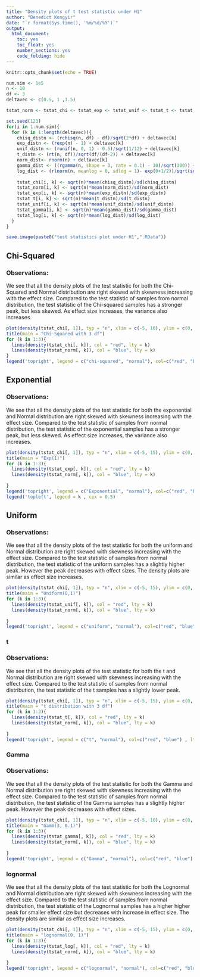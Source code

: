 ---
title: "Density plots of t test statistic under H1"
author: "Benedict Kongyir"
date: "`r format(Sys.time(), '%m/%d/%Y')`"
output: 
  html_document: 
    toc: yes
    toc_float: yes
    number_sections: yes
    code_folding: hide
---


```{r setup, include=FALSE}
knitr::opts_chunk$set(echo = TRUE)
```



```{r}
num.sim <- 1e5
n <- 10
df <- 3
deltavec <- c(0.5, 1 ,1.5)
```



```{r}
tstat_norm <- tstat_chi <- tstat_exp <- tstat_unif <- tstat_t <- tstat_gamma <- tstat_weibull <- tstat_log <- matrix(NA, nrow = num.sim, ncol = length(deltavec))
```


```{r}
set.seed(123)
for(i in 1:num.sim){
  for (k in 1:length(deltavec)){
    chisq_distn <- (rchisq(n, df) - df)/sqrt(2*df) + deltavec[k]
    exp_distn <- (rexp(n) - 1) + deltavec[k]
    unif_distn <- (runif(n, 0, 1) - 0.5)/sqrt(1/12) + deltavec[k]
    t_distn <- (rt(n, df))/sqrt(df/(df-2)) + deltavec[k]
    norm_dist<- rnorm(n) + deltavec[k]
    gamma_dist <- ((rgamma(n, shape = 3, rate = 0.1) - 30)/sqrt(300)) + deltavec[k]
    log_dist <- (rlnorm(n, meanlog = 0, sdlog = 1)- exp(0+1/2))/sqrt(sqrt((exp(1)-1)*exp(2*0 + 1))) + deltavec[k]
    
    tstat_chi[i, k] <- sqrt(n)*mean(chisq_distn)/sd(chisq_distn)
    tstat_norm[i, k] <- sqrt(n)*mean(norm_dist)/sd(norm_dist)
    tstat_exp[i, k] <- sqrt(n)*mean(exp_distn)/sd(exp_distn)
    tstat_t[i, k] <- sqrt(n)*mean(t_distn)/sd(t_distn)
    tstat_unif[i, k] <- sqrt(n)*mean(unif_distn)/sd(unif_distn)
    tstat_gamma[i, k] <- sqrt(n)*mean(gamma_dist)/sd(gamma_dist)
    tstat_log[i, k] <- sqrt(n)*mean(log_dist)/sd(log_dist)
  }
}

```

```{r}
save.image(paste0("test statistics plot under H1",".RData"))
```


## Chi-Squared

### Observations: 

We see that all the  density plots of the test statistic for both the Chi-Squared and Normal distribution are right skewed with skewness increasing with the effect size. Compared to the test statistic of samples from normal distribution, the test statistic of the Chi-squared samples has a stronger peak, but less skewed. As effect size increases, the variance also increases.
```{r}
plot(density(tstat_chi[, 1]), typ = "n", xlim = c(-5, 10), ylim = c(0, 0.6), main = " ", xlab = " ")
title(main = "Chi-Squared with 3 df")
for (k in 1:3){
  lines(density(tstat_chi[, k]), col = "red", lty = k)
  lines(density(tstat_norm[, k]), col = "blue", lty = k)
}
legend('topright', legend = c("chi-squared", "normal"), col=c("red", "blue") , lty =1 ,cex = 0.5)
```


## Exponential

### Observations:

We see that all the  density plots of the test statistic for both the exponential and Normal distribution are right skewed with skewness increasing with the effect size. Compared to the test statistic of samples from normal distribution, the test statistic of the exponential samples has a stronger peak, but less skewed. As effect size increases, the variance also increases.

```{r}
plot(density(tstat_chi[, 1]), typ = "n", xlim = c(-5, 15), ylim = c(0, 0.6), main = " ", xlab = " ")
title(main = "Exp(1)")
for (k in 1:3){
  lines(density(tstat_exp[, k]), col = "red", lty = k)
  lines(density(tstat_norm[, k]), col = "blue", lty = k)
  
}
legend('topright', legend = c("Exponential", "normal"), col=c("red", "blue") , lty =1 ,cex = 0.5)
legend('topleft', legend = k , cex = 0.5)
```

## Uniform

### Observations: 

We see that all the  density plots of the test statistic for both the uniform and Normal distribution are right skewed with skewness increasing with the effect size. Compared to the test statistic of samples from normal distribution, the test statistic of the uniform samples has a slightly higher peak. However the peak decreases with effect sizes. The density plots are similar as effect size increases.

```{r}
plot(density(tstat_chi[, 1]), typ = "n", xlim = c(-5, 15), ylim = c(0, 0.5), main = " ", xlab = " ")
title(main = "Uniform(0,1)")
for (k in 1:3){
  lines(density(tstat_unif[, k]), col = "red", lty = k)
  lines(density(tstat_norm[, k]), col = "blue", lty = k)
  
}
legend('topright', legend = c("uniform", "normal"), col=c("red", "blue") , lty =1 ,cex = 0.5)
```

### t 

### Observations: 

We see that all the  density plots of the test statistic for both the t and Normal distribution are right skewed with skewness increasing with the effect size. Compared to the test statistic of samples from normal distribution, the test statistic of the t samples has a slightly lower peak.
```{r}
plot(density(tstat_chi[, 1]), typ = "n", xlim = c(-5, 15), ylim = c(0, 0.5), main = " ", xlab = " ")
title(main = "t distribution with 3 df")
for (k in 1:3){
  lines(density(tstat_t[, k]), col = "red", lty = k)
  lines(density(tstat_norm[, k]), col = "blue", lty = k)
  
}
legend('topright', legend = c("t", "normal"), col=c("red", "blue") , lty =1 ,cex = 0.5)
```


### Gamma

### Observations: 

We see that all the  density plots of the test statistic for both the Gamma and Normal distribution are right skewed with skewness increasing with the effect size. Compared to the test statistic of samples from normal distribution, the test statistic of the Gamma samples has a slightly higher peak. However the peak decreases with effect sizes.
```{r}
plot(density(tstat_chi[, 1]), typ = "n", xlim = c(-5, 10), ylim = c(0, 0.5), main = " ", xlab = " ")
title(main = "Gamm(3, 0.1)")
for (k in 1:3){
  lines(density(tstat_gamma[, k]), col = "red", lty = k)
  lines(density(tstat_norm[, k]), col = "blue", lty = k)
  
}
legend('topright', legend = c("Gamma", "normal"), col=c("red", "blue") , lty =1 ,cex = 0.5)
```


### lognormal

We see that all the  density plots of the test statistic for both the Lognormal and Normal distribution are right skewed with skewness increasing with the effect size. Compared to the test statistic of samples from normal distribution, the test statistic of the Lognormal samples has a higher higher peak for smaller effect size but decreases with increase in effect size. The density plots are similar as effect size increases.
```{r}
plot(density(tstat_chi[, 1]), typ = "n", xlim = c(-5, 15), ylim = c(0, 0.7), main = " ", xlab = " ")
title(main = "lognormal(0, 1)")
for (k in 1:3){
  lines(density(tstat_log[, k]), col = "red", lty = k)
  lines(density(tstat_norm[, k]), col = "blue", lty = k)
  
}
legend('topright', legend = c("lognormal", "normal"), col=c("red", "blue") , lty =1 ,cex = 0.5)
```



